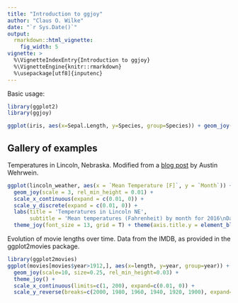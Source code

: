 ```yaml
---
title: "Introduction to ggjoy"
author: "Claus O. Wilke"
date: "`r Sys.Date()`"
output:
  rmarkdown::html_vignette:
    fig_width: 5
vignette: >
  %\VignetteIndexEntry{Introduction to ggjoy}
  %\VignetteEngine{knitr::rmarkdown}
  %\usepackage[utf8]{inputenc}
---
```


Basic usage:
```r
library(ggplot2)
library(ggjoy)

ggplot(iris, aes(x=Sepal.Length, y=Species, group=Species)) + geom_joy()
```


## Gallery of examples

Temperatures in Lincoln, Nebraska. Modified from a [blog post](http://austinwehrwein.com/data-visualization/it-brings-me-ggjoy/) by Austin Wehrwein.
```r
ggplot(lincoln_weather, aes(x = `Mean Temperature [F]`, y = `Month`)) +
  geom_joy(scale = 3, rel_min_height = 0.01) +
  scale_x_continuous(expand = c(0.01, 0)) +
  scale_y_discrete(expand = c(0.01, 0)) +
  labs(title = 'Temperatures in Lincoln NE',
       subtitle = 'Mean temperatures (Fahrenheit) by month for 2016\nData: Original CSV from the Weather Underground') +
  theme_joy(font_size = 13, grid = T) + theme(axis.title.y = element_blank())
```

Evolution of movie lengths over time. Data from the IMDB, as provided in the ggplot2movies package.
```r
library(ggplot2movies)
ggplot(movies[movies$year>1912,], aes(x=length, y=year, group=year)) +
  geom_joy(scale=10, size=0.25, rel_min_height=0.03) +
  theme_joy() +
  scale_x_continuous(limits=c(1, 200), expand=c(0.01, 0)) +
  scale_y_reverse(breaks=c(2000, 1980, 1960, 1940, 1920, 1900), expand=c(0.01, 0))
```
